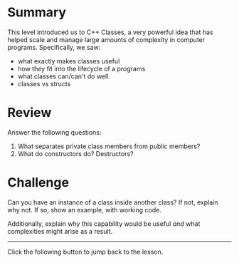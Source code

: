 # Summary

This level introduced us to C++ Classes, a very powerful idea
that has helped scale and manage large amounts of complexity in
computer programs. Specifically, we saw:

- what exactly makes classes useful
- how they fit into the lifecycle of a programs
- what classes can/can't do well.
- classes vs structs

# Review

Answer the following questions:

1. What separates private class members from public members?
2. What do constructors do? Destructors?

# Challenge

Can you have an instance of a class inside another class? If not, explain why not.
If so, show an example, with working code.

Additionally, explain why this capability would be useful
_and_ what complexities might arise as a result.

---

Click the following button to jump back to the lesson.
